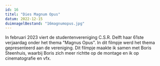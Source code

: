 ```yaml
---
id: 16
titel: "Dies Magnum Opus"
datum: 2022-12-15
duimnagelBestand: "16magnumopus.jpg"
---
```



In februari 2023 viert de studentenvereniging C.S.R. Delft haar 61ste verjaardag onder het thema "Magnus Opus". In dit filmpje werd het thema gepresenteerd aan de vereniging. Dit filmpje maakte ik samen met Boris Steenhuis, waarbij Boris zich meer richtte op de montage en ik op cinematografie en vfx.

<Youtube titel="Hoi" youtubeId="dZb3Arn4I94" />
